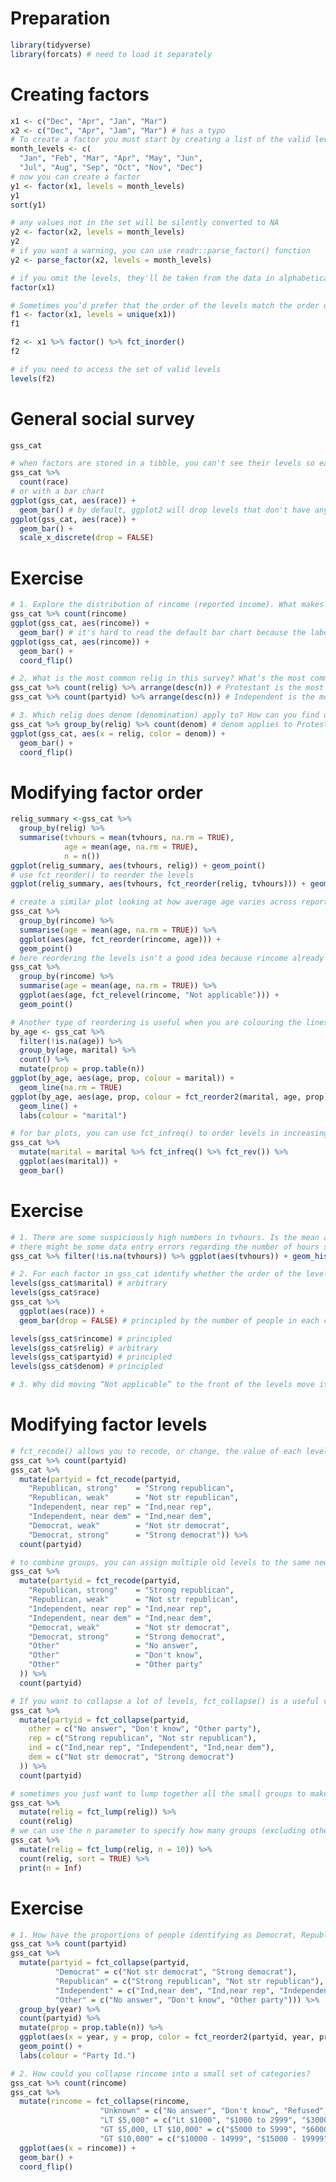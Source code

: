 # Preparation
```{r}
library(tidyverse)
library(forcats) # need to load it separately
```

# Creating factors
```{r}
x1 <- c("Dec", "Apr", "Jan", "Mar")
x2 <- c("Dec", "Apr", "Jam", "Mar") # has a typo
# To create a factor you must start by creating a list of the valid levels:
month_levels <- c(
  "Jan", "Feb", "Mar", "Apr", "May", "Jun", 
  "Jul", "Aug", "Sep", "Oct", "Nov", "Dec")
# now you can create a factor
y1 <- factor(x1, levels = month_levels)
y1
sort(y1)

# any values not in the set will be silently converted to NA
y2 <- factor(x2, levels = month_levels)
y2
# if you want a warning, you can use readr::parse_factor() function
y2 <- parse_factor(x2, levels = month_levels)

# if you omit the levels, they'll be taken from the data in alphabetical order
factor(x1)

# Sometimes you’d prefer that the order of the levels match the order of the first appearance in the data. You can do that when creating the factor by setting levels to unique(x), or after the fact, with fct_inorder():
f1 <- factor(x1, levels = unique(x1))
f1

f2 <- x1 %>% factor() %>% fct_inorder()
f2

# if you need to access the set of valid levels
levels(f2)
```

# General social survey
```{r}
gss_cat

# when factors are stored in a tibble, you can't see their levels so easily. you can use count()
gss_cat %>% 
  count(race)
# or with a bar chart
ggplot(gss_cat, aes(race)) +
  geom_bar() # by default, ggplot2 will drop levels that don't have any values. you can force them to display
ggplot(gss_cat, aes(race)) +
  geom_bar() +
  scale_x_discrete(drop = FALSE)
```

# Exercise
```{r}
# 1. Explore the distribution of rincome (reported income). What makes the default bar chart hard to understand? How could you improve the plot?
gss_cat %>% count(rincome)
ggplot(gss_cat, aes(rincome)) +
  geom_bar() # it's hard to read the default bar chart because the label of each level is overlap with each other; we can flip the coordinates
ggplot(gss_cat, aes(rincome)) +
  geom_bar() +
  coord_flip()

# 2. What is the most common relig in this survey? What’s the most common partyid?
gss_cat %>% count(relig) %>% arrange(desc(n)) # Protestant is the most common religion
gss_cat %>% count(partyid) %>% arrange(desc(n)) # Independent is the most common party

# 3. Which relig does denom (denomination) apply to? How can you find out with a table? How can you find out with a visualisation?
gss_cat %>% group_by(relig) %>% count(denom) # denom applies to Protestant
ggplot(gss_cat, aes(x = relig, color = denom)) +
  geom_bar() +
  coord_flip()
```

# Modifying factor order
```{r}
relig_summary <-gss_cat %>% 
  group_by(relig) %>% 
  summarise(tvhours = mean(tvhours, na.rm = TRUE), 
            age = mean(age, na.rm = TRUE),
            n = n())
ggplot(relig_summary, aes(tvhours, relig)) + geom_point()
# use fct_reorder() to reorder the levels
ggplot(relig_summary, aes(tvhours, fct_reorder(relig, tvhours))) + geom_point()

# create a similar plot looking at how average age varies across reported income level
gss_cat %>% 
  group_by(rincome) %>% 
  summarise(age = mean(age, na.rm = TRUE)) %>% 
  ggplot(aes(age, fct_reorder(rincome, age))) +
  geom_point()
# here reordering the levels isn't a good idea because rincome already has a principled order that we shouldn't mess with. Reserve fct_reorder() for factors whose levels are arbitrarily ordered. you can use fct_relevel(). It takes a factor, f, and then any number of levels that you want to move to the front of the line.
gss_cat %>% 
  group_by(rincome) %>% 
  summarise(age = mean(age, na.rm = TRUE)) %>% 
  ggplot(aes(age, fct_relevel(rincome, "Not applicable"))) +
  geom_point()

# Another type of reordering is useful when you are colouring the lines on a plot. fct_reorder2() reorders the factor by the y values associated with the largest x values. This makes the plot easier to read because the line colours line up with the legend.
by_age <- gss_cat %>% 
  filter(!is.na(age)) %>% 
  group_by(age, marital) %>%
  count() %>% 
  mutate(prop = prop.table(n))
ggplot(by_age, aes(age, prop, colour = marital)) +
  geom_line(na.rm = TRUE)
ggplot(by_age, aes(age, prop, colour = fct_reorder2(marital, age, prop))) +
  geom_line() + 
  labs(colour = "marital")

# for bar plots, you can use fct_infreq() to order levels in increasing frequency. you may combine with fct_rev()
gss_cat %>% 
  mutate(marital = marital %>% fct_infreq() %>% fct_rev()) %>% 
  ggplot(aes(marital)) +
  geom_bar()
```

# Exercise
```{r}
# 1. There are some suspiciously high numbers in tvhours. Is the mean a good summary?
# there might be some data entry errors regarding the number of hours spent in watching TV. it's not very believable that someone spent 20-24 hours watching tv each day. 
gss_cat %>% filter(!is.na(tvhours)) %>% ggplot(aes(tvhours)) + geom_histogram(binwidth = 1)

# 2. For each factor in gss_cat identify whether the order of the levels is arbitrary or principled.
levels(gss_cat$marital) # arbitrary
levels(gss_cat$race) 
gss_cat %>%
  ggplot(aes(race)) +
  geom_bar(drop = FALSE) # principled by the number of people in each category

levels(gss_cat$rincome) # principled
levels(gss_cat$relig) # arbitrary
levels(gss_cat$partyid) # principled
levels(gss_cat$denom) # principled

# 3. Why did moving “Not applicable” to the front of the levels move it to the bottom of the plot?
```

# Modifying factor levels
```{r}
# fct_recode() allows you to recode, or change, the value of each level. it will leave levels that aren't explicitly mentioned as is. the formula is NEW name=OLD name
gss_cat %>% count(partyid)
gss_cat %>% 
  mutate(partyid = fct_recode(partyid,
    "Republican, strong"    = "Strong republican",
    "Republican, weak"      = "Not str republican",
    "Independent, near rep" = "Ind,near rep",
    "Independent, near dem" = "Ind,near dem",
    "Democrat, weak"        = "Not str democrat",
    "Democrat, strong"      = "Strong democrat")) %>% 
  count(partyid)

# to combine groups, you can assign multiple old levels to the same new level
gss_cat %>%
  mutate(partyid = fct_recode(partyid,
    "Republican, strong"    = "Strong republican",
    "Republican, weak"      = "Not str republican",
    "Independent, near rep" = "Ind,near rep",
    "Independent, near dem" = "Ind,near dem",
    "Democrat, weak"        = "Not str democrat",
    "Democrat, strong"      = "Strong democrat",
    "Other"                 = "No answer",
    "Other"                 = "Don't know",
    "Other"                 = "Other party"
  )) %>%
  count(partyid)

# If you want to collapse a lot of levels, fct_collapse() is a useful variant of fct_recode(). 
gss_cat %>%
  mutate(partyid = fct_collapse(partyid,
    other = c("No answer", "Don't know", "Other party"),
    rep = c("Strong republican", "Not str republican"),
    ind = c("Ind,near rep", "Independent", "Ind,near dem"),
    dem = c("Not str democrat", "Strong democrat")
  )) %>%
  count(partyid)

# sometimes you just want to lump together all the small groups to make a plot or table simpler. Use fct_lump(). Lump together least/most common factor levels into "other"
gss_cat %>%
  mutate(relig = fct_lump(relig)) %>%
  count(relig)
# we can use the n parameter to specify how many groups (excluding other) we want to keep:
gss_cat %>%
  mutate(relig = fct_lump(relig, n = 10)) %>%
  count(relig, sort = TRUE) %>%
  print(n = Inf)
```

# Exercise
```{r}
# 1. How have the proportions of people identifying as Democrat, Republican, and Independent changed over time?
gss_cat %>% count(partyid)
gss_cat %>% 
  mutate(partyid = fct_collapse(partyid,
          "Democrat" = c("Not str democrat", "Strong democrat"),
          "Republican" = c("Strong republican", "Not str republican"),
          "Independent" = c("Ind,near dem", "Ind,near rep", "Independent"),
          "Other" = c("No answer", "Don't know", "Other party"))) %>% 
  group_by(year) %>% 
  count(partyid) %>% 
  mutate(prop = prop.table(n)) %>% 
  ggplot(aes(x = year, y = prop, color = fct_reorder2(partyid, year, prop))) +
  geom_point() + 
  labs(colour = "Party Id.")

# 2. How could you collapse rincome into a small set of categories?
gss_cat %>% count(rincome)
gss_cat %>% 
  mutate(rincome = fct_collapse(rincome, 
                    "Unknown" = c("No answer", "Don't know", "Refused", "Not applicable"),
                    "LT $5,000" = c("Lt $1000", "$1000 to 2999", "$3000 to 3999", "$4000 to 4999"),
                    "GT $5,000, LT $10,000" = c("$5000 to 5999", "$6000 to 6999", "$7000 to 7999", "$8000 to 9999"),
                    "GT $10,000" = c("$10000 - 14999", "$15000 - 19999", "$20000 - 24999", "$25000 or more"))) %>% 
  ggplot(aes(x = rincome)) +
  geom_bar() +
  coord_flip()
```
